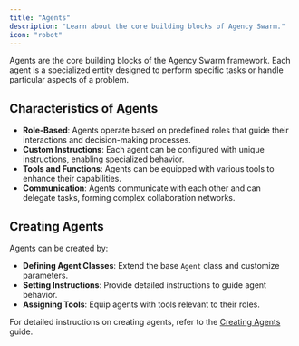 ```yaml
---
title: "Agents"
description: "Learn about the core building blocks of Agency Swarm."
icon: "robot"
---
```


Agents are the core building blocks of the Agency Swarm framework. Each agent is a specialized entity designed to perform specific tasks or handle particular aspects of a problem.

## Characteristics of Agents

- **Role-Based**: Agents operate based on predefined roles that guide their interactions and decision-making processes.
- **Custom Instructions**: Each agent can be configured with unique instructions, enabling specialized behavior.
- **Tools and Functions**: Agents can be equipped with various tools to enhance their capabilities.
- **Communication**: Agents communicate with each other and can delegate tasks, forming complex collaboration networks.

## Creating Agents

Agents can be created by:

- **Defining Agent Classes**: Extend the base `Agent` class and customize parameters.
- **Setting Instructions**: Provide detailed instructions to guide agent behavior.
- **Assigning Tools**: Equip agents with tools relevant to their roles.

For detailed instructions on creating agents, refer to the [Creating Agents](../how-to-guides/creating-agents) guide.
